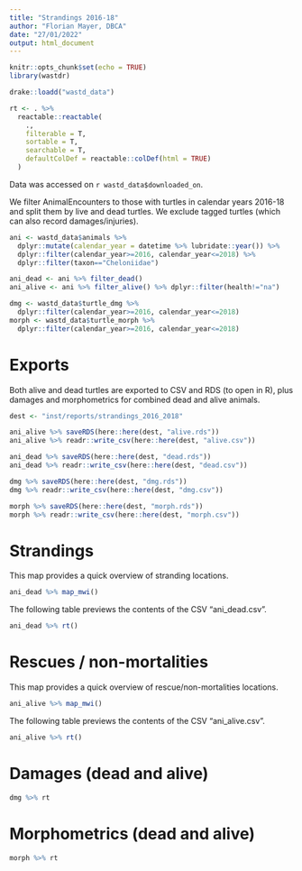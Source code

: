```yaml
---
title: "Strandings 2016-18"
author: "Florian Mayer, DBCA"
date: "27/01/2022"
output: html_document
---
```


```r
knitr::opts_chunk$set(echo = TRUE)
library(wastdr)
```

```r
drake::loadd("wastd_data")

rt <- . %>% 
  reactable::reactable(
    ., 
    filterable = T, 
    sortable = T, 
    searchable = T,
    defaultColDef = reactable::colDef(html = TRUE)
  )
```

Data was accessed on `r wastd_data$downloaded_on`.

We filter AnimalEncounters to those with turtles in calendar years 2016-18
and split them by live and dead turtles.
We exclude tagged turtles (which can also record damages/injuries).

```r
ani <- wastd_data$animals %>% 
  dplyr::mutate(calendar_year = datetime %>% lubridate::year()) %>% 
  dplyr::filter(calendar_year>=2016, calendar_year<=2018) %>%  
  dplyr::filter(taxon=="Cheloniidae")

ani_dead <- ani %>% filter_dead()
ani_alive <- ani %>% filter_alive() %>% dplyr::filter(health!="na")

dmg <- wastd_data$turtle_dmg %>% 
  dplyr::filter(calendar_year>=2016, calendar_year<=2018)
morph <- wastd_data$turtle_morph %>% 
  dplyr::filter(calendar_year>=2016, calendar_year<=2018)

```

# Exports
Both alive and dead turtles are exported to CSV and RDS (to open in R), 
plus damages and morphometrics for combined dead and alive animals.
```r
dest <- "inst/reports/strandings_2016_2018"

ani_alive %>% saveRDS(here::here(dest, "alive.rds"))
ani_alive %>% readr::write_csv(here::here(dest, "alive.csv"))

ani_dead %>% saveRDS(here::here(dest, "dead.rds"))
ani_dead %>% readr::write_csv(here::here(dest, "dead.csv"))

dmg %>% saveRDS(here::here(dest, "dmg.rds"))
dmg %>% readr::write_csv(here::here(dest, "dmg.csv"))

morph %>% saveRDS(here::here(dest, "morph.rds"))
morph %>% readr::write_csv(here::here(dest, "morph.csv"))
```


# Strandings
This map provides a quick overview of stranding locations.

```r
ani_dead %>% map_mwi()
```
The following table previews the contents of the CSV "ani_dead.csv".

```r
ani_dead %>% rt()
```


# Rescues / non-mortalities

This map provides a quick overview of rescue/non-mortalities locations.

```r
ani_alive %>% map_mwi()
```


The following table previews the contents of the CSV "ani_alive.csv".

```r
ani_alive %>% rt()
```

# Damages (dead and alive)
```r
dmg %>% rt
```

# Morphometrics (dead and alive)
```r
morph %>% rt
```

